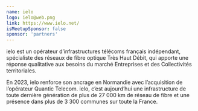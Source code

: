 ```yaml
---
name: ielo
logo: ielo@web.png
link: https://www.ielo.net/
isMeetupSponsor: false
sponsor: 'partners'
---
```


ielo est un opérateur d’infrastructures télécoms français indépendant, spécialiste des réseaux de fibre optique Très Haut Débit, 
qui apporte une réponse qualitative aux besoins du marché Entreprises et des Collectivités territoriales. 

En 2023, ielo renforce son ancrage en Normandie avec l’acquisition de l’opérateur Quantic Telecom. 
ielo, c’est aujourd’hui une infrastructure de toute dernière génération de plus de 27 000 km de réseau de fibre et une présence 
dans plus de 3 300 communes sur toute la France. 